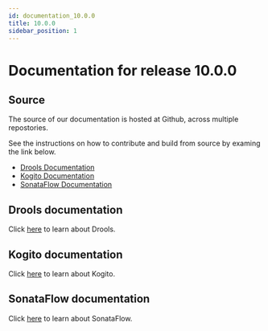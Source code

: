 ```yaml
---
id: documentation_10.0.0
title: 10.0.0
sidebar_position: 1
---
```


# Documentation for release 10.0.0

## Source

The source of our documentation is hosted at Github, across multiple repostories.

See the instructions on how to contribute and build from source by examing the link below.

* [Drools Documentation](https://github.com/apache/incubator-kie-drools/tree/10.0.x/drools-docs)
* [Kogito Documentation](https://github.com/apache/incubator-kie-docs/tree/10.0.x/doc-content/apache-kie-kogito)
* [SonataFlow Documentation](https://github.com/apache/incubator-kie-kogito-docs/tree/10.0.x/)

## Drools documentation

<p>Click <a href="../../drools-docs" target="_blank" rel="noopener noreferrer">here</a> to learn about Drools.</p>

## Kogito documentation

<p>Click <a href="../../kogito-docs" target="_blank" rel="noopener noreferrer">here</a> to learn about Kogito.</p>

## SonataFlow documentation

<p>Click <a href="../../sonataflow-docs" target="_blank" rel="noopener noreferrer">here</a> to learn about SonataFlow.</p>